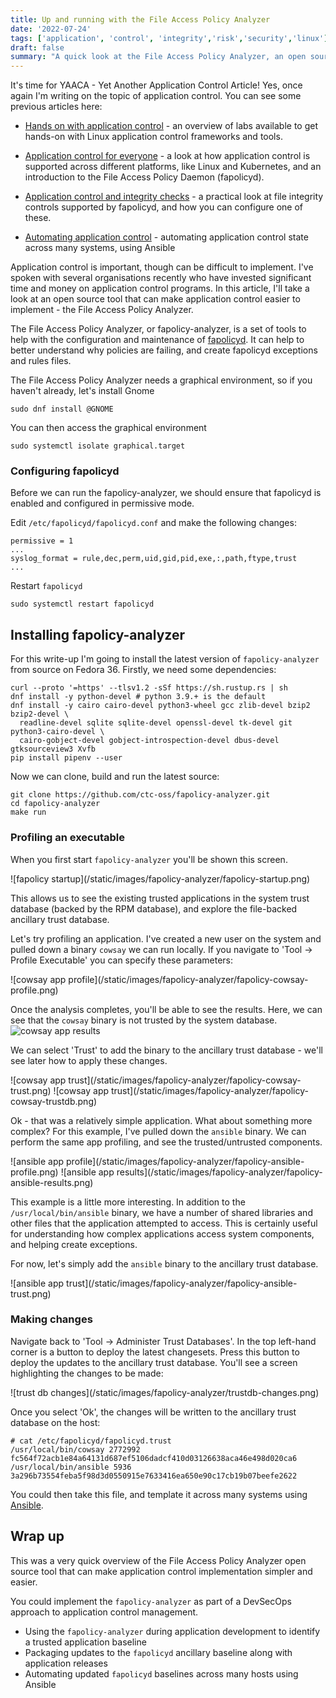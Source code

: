 ```yaml
---
title: Up and running with the File Access Policy Analyzer
date: '2022-07-24'
tags: ['application', 'control', 'integrity','risk','security','linux']
draft: false
summary: "A quick look at the File Access Policy Analyzer, an open source tool simplifying application control implementation"
---
```

It's time for YAACA - Yet Another Application Control Article! Yes, once again I'm writing on the topic of application control. You can see some previous articles here:

- [Hands on with application control](/blog/hands-on-app-control) - an overview of labs available to get hands-on with Linux application control frameworks and tools.

- [Application control for everyone](/blog/app-control-for-everyone) - a look at how application control is supported across different platforms, like Linux and Kubernetes, and an introduction to the File Access Policy Daemon (fapolicyd).

- [Application control and integrity checks](/blog/fapolicyd-integrity) - a practical look at file integrity controls supported by fapolicyd, and how you can configure one of these.

- [Automating application control](/blog/automating-app-control) - automating application control state across many systems, using Ansible

Application control is important, though can be difficult to implement. I've spoken with several organisations recently who have invested significant time and money on application control programs. In this article, I'll take a look at an open source tool that can make application control easier to implement - the File Access Policy Analyzer.

The File Access Policy Analyzer, or fapolicy-analyzer, is a set of tools to help with the configuration and maintenance of [fapolicyd](https://github.com/linux-application-whitelisting/fapolicyd). It can help to better understand why policies are failing, and create fapolicyd exceptions and rules files.

The File Access Policy Analyzer needs a graphical environment, so if you haven't already, let's install Gnome
```
sudo dnf install @GNOME
```
You can then access the graphical environment
```
sudo systemctl isolate graphical.target
```

### Configuring fapolicyd
Before we can run the fapolicy-analyzer, we should ensure that fapolicyd is enabled and configured in permissive mode.

Edit `/etc/fapolicyd/fapolicyd.conf` and make the following changes:
```
permissive = 1
...
syslog_format = rule,dec,perm,uid,gid,pid,exe,:,path,ftype,trust
...
```
Restart `fapolicyd`
```
sudo systemctl restart fapolicyd
```

## Installing fapolicy-analyzer

For this write-up I'm going to install the latest version of `fapolicy-analyzer` from source on Fedora 36. Firstly, we need some dependencies:
```
curl --proto '=https' --tlsv1.2 -sSf https://sh.rustup.rs | sh
dnf install -y python-devel # python 3.9.+ is the default
dnf install -y cairo cairo-devel python3-wheel gcc zlib-devel bzip2 bzip2-devel \
  readline-devel sqlite sqlite-devel openssl-devel tk-devel git python3-cairo-devel \
  cairo-gobject-devel gobject-introspection-devel dbus-devel gtksourceview3 Xvfb
pip install pipenv --user
```
Now we can clone, build and run the latest source:
```
git clone https://github.com/ctc-oss/fapolicy-analyzer.git
cd fapolicy-analyzer
make run
```

### Profiling an executable
When you first start `fapolicy-analyzer` you'll be shown this screen.

<Zoom>
  ![fapolicy startup](/static/images/fapolicy-analyzer/fapolicy-startup.png)
</Zoom>

This allows us to see the existing trusted applications in the system trust database (backed by the RPM database), and explore the file-backed ancillary trust database. 

Let's try profiling an application. I've created a new user on the system and pulled down a binary `cowsay` we can run locally. If you navigate to 'Tool -> Profile Executable' you can specify these parameters:

<Zoom>
  ![cowsay app profile](/static/images/fapolicy-analyzer/fapolicy-cowsay-profile.png)
</Zoom>

Once the analysis completes, you'll be able to see the results. Here, we can see that the `cowsay` binary is not trusted by the system database. 
<Zoom>
  ![cowsay app results](/static/images/fapolicy-analyzer/fapolicy-cowsay-results.png)
</Zoom>

We can select 'Trust' to add the binary to the ancillary trust database - we'll see later how to apply these changes.

<Zoom>
  ![cowsay app trust](/static/images/fapolicy-analyzer/fapolicy-cowsay-trust.png)
</Zoom>

<Zoom>
  ![cowsay app trust](/static/images/fapolicy-analyzer/fapolicy-cowsay-trustdb.png)
</Zoom>


Ok - that was a relatively simple application. What about something more complex? For this example, I've pulled down the `ansible` binary. We can perform the same app profiling, and see the trusted/untrusted components.

<Zoom>
  ![ansible app profile](/static/images/fapolicy-analyzer/fapolicy-ansible-profile.png)
</Zoom>
<Zoom>
  ![ansible app results](/static/images/fapolicy-analyzer/fapolicy-ansible-results.png)
</Zoom>

This example is a little more interesting. In addition to the `/usr/local/bin/ansible` binary, we have a number of shared libraries and other files that the application attempted to access. This is certainly useful for understanding how complex applications access system components, and helping create exceptions.

For now, let's simply add the `ansible` binary to the ancillary trust database.

<Zoom>
  ![ansible app trust](/static/images/fapolicy-analyzer/fapolicy-ansible-trust.png)
</Zoom>

### Making changes

Navigate back to 'Tool -> Administer Trust Databases'. In the top left-hand corner is a button to deploy the latest changesets. Press this button to deploy the updates to the ancillary trust database. You'll see a screen highlighting the changes to be made:

<Zoom>
  ![trust db changes](/static/images/fapolicy-analyzer/trustdb-changes.png)
</Zoom>

Once you select 'Ok', the changes will be written to the ancillary trust database on the host:
```
# cat /etc/fapolicyd/fapolicyd.trust 
/usr/local/bin/cowsay 2772992 fc564f72acb1e84a64131d687ef5106dadcf410d03126638aca46e498d020ca6
/usr/local/bin/ansible 5936 3a296b73554feba5f98d3d0550915e7633416ea650e90c17cb19b07beefe2622
```
You could then take this file, and template it across many systems using [Ansible](/blog/automating-app-control).

## Wrap up

This was a very quick overview of the File Access Policy Analyzer open source tool that can make application control implementation simpler and easier.

You could implement the `fapolicy-analyzer` as part of a DevSecOps approach to application control management.

- Using the `fapolicy-analyzer` during application development to identify a trusted application baseline
- Packaging updates to the `fapolicyd` ancillary baseline along with application releases
- Automating updated `fapolicyd` baselines across many hosts using Ansible
